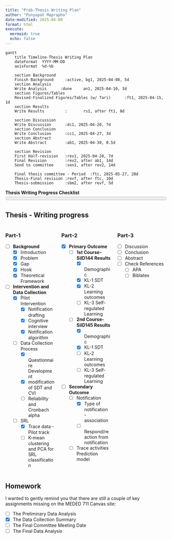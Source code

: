 ```yaml
---
title: "Prab-Thesis Writing Plan"
author: "Punyapat Maprapho"
date-modified: 2025-04-09
format: html
execute:
  mermaid: true
  echo: false
---
```


```mermaid
gantt
    title Timeline-Thesis Writing Plan
    dateFormat  YYYY-MM-DD
    axisFormat  %d-%b
    
    section Background
    Finish Background     :active, bg1, 2025-04-08, 5d
    section Analysis
    Write Analysis      :done     an1, 2025-04-10, 3d
    section Figures/Tables
    Revised-Finalized Figures/Tables (w/ Tari)      :ft1, 2025-04-15, 1d
    section Results
    Write Results         :       rs1, after ft1, 8d
    
    section Discussion
    Write Discussion      :dc1, 2025-04-20, 7d
    section Conclusion
    Write Conclusion      :cc1, 2025-04-27, 3d
    section Abstract
    Write Abstract        :ab1, 2025-04-30, 0.5d

    section Revision
    First Half-revision   :rev1, 2025-04-20, 7d
    Final Revision        :rev2, after ab1, 14d
    Send to committee     :sen1, after rev2, 14d
    
    Final thesis committee - Period  :ftc, 2025-05-27, 20d
    Thesis-Final revision :revf, after ftc, 10d
    Thesis-submission     :sbm2, after revf, 5d
```

**Thesis Writing Progress Checklist**
<progress id="progress-bar" value="0" max="100" style="width:100%; height:20px;">
</progress>

## Thesis - Writing progress

:::: {.columns}
::: {.column width="33%"}
### Part-1 
-   [ ] **Background**
    -   [x] Introduction
      -   [x] Problem
      -   [x] Gap
      -   [x] Hook
    -   [x] Theoretical Framework
  
-   [ ] **Intervention and Data Collection**
    -   [x] Pilot Intervention
        -   [x] Notification drafting
        -   [x] Cognitive interview
        -   [x] Notification algorithm
    -   [ ] Data Collection Process
        -   [x] Questionnaire Development
        -   [x] modification of SDT and CVI
        -   [ ] Reliability and Cronbach alpha
    -   [ ] SRL
        -   [x] Trace data - Pilot track
        -   [ ] K-mean clustering and PCA for SRL classification
        
:::
::: {.column width="33%"}
### Part-2

-   [x] **Primary Outcome**
    -   [ ] **1st Course-SiID144 Results**
        -   [x] Demographic
        -   [x] KL-1 SDT
        -   [x] KL-2 Learning outcomes
        -   [ ] KL-3 Self-regulated Learning
    -   [ ] **2nd Course-SiID145 Results**
        -   [x] Demographic
        -   [x] KL-1 SDT
        -   [ ] KL-2 Learning outcomes
        -   [ ] KL-3 Self-regulated Learning
    
-   [ ] **Secondary Outcome**
    -   [ ] Notification
        -   [x] Type of notification - association
        -   [ ] Respond/reaction from notification
    -   [ ] Trace activities Prediction model

:::
::: {.column width="33%"}
### Part-3

-   [ ] Discussion
-   [ ] Conclusion
-   [ ] Abstract
-   [ ] Check References
    -   [ ] APA
    -   [ ] Biblatex
    
:::
::::

## Homework

I wanted to gently remind you that there are still a couple of key assignments missing on the MEDED 711 Canvas site:

-   [ ] The Preliminary Data Analysis
-   [x] The Data Collection Summary
-   [ ] The Final Committee Meeting Date
-   [ ] The Final Data Analysis

```{=html}
<script>
let isUnlocked = false; // initially locked

function updateProgress() {
  const checkboxes = document.querySelectorAll('input[type="checkbox"]');
  const checked = document.querySelectorAll('input[type="checkbox"]:checked');
  const progress = (checked.length / checkboxes.length) * 100;
  document.getElementById('progress-bar').value = progress;
}

function setupCheckboxes() {
  const checkboxes = document.querySelectorAll('input[type="checkbox"]');

  checkboxes.forEach((checkbox) => {
    checkbox.addEventListener('click', function (event) {
      if (!isUnlocked) {
        event.preventDefault(); // stop checkbox click
        const password = prompt("Enter password to edit checklist:");
        if (password === "pmaprapho") { // change this password
          isUnlocked = true;
        } else {
          alert("Incorrect password.");
          return; // stop everything
        }
      }
      // if unlocked, normal behavior
    });

    checkbox.addEventListener('change', function () {
      if (isUnlocked) {
        // Child check
        const currentLi = checkbox.closest('li');
        if (currentLi) {
          const childCheckboxes = currentLi.querySelectorAll('ul input[type="checkbox"]');
          childCheckboxes.forEach(childCb => {
            childCb.checked = checkbox.checked;
          });
        }

        // Parent check
        let parentUl = checkbox.closest('ul');
        while (parentUl) {
          const parentLi = parentUl.closest('li');
          if (parentLi) {
            const parentCheckbox = parentLi.querySelector('input[type="checkbox"]');
            const siblingCheckboxes = parentLi.querySelectorAll('ul > li > input[type="checkbox"]');
            if (parentCheckbox && siblingCheckboxes.length > 0) {
              const allChecked = Array.from(siblingCheckboxes).every(cb => cb.checked);
              const noneChecked = Array.from(siblingCheckboxes).every(cb => !cb.checked);
              if (allChecked) {
                parentCheckbox.checked = true;
                parentCheckbox.indeterminate = false;
              } else if (noneChecked) {
                parentCheckbox.checked = false;
                parentCheckbox.indeterminate = false;
              } else {
                parentCheckbox.indeterminate = true;
              }
            }
          }
          parentUl = parentLi ? parentLi.closest('ul') : null;
        }

        updateProgress();
      }
    });
  });
}

document.addEventListener('DOMContentLoaded', function () {
  setupCheckboxes();
  updateProgress();
});
</script>

```

